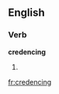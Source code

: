 
==English==

===Verb===
'''credencing'''

# {{present participle of|[[credence]]}}

[[fr:credencing]]